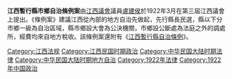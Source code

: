{{disputed|time=2018-09-14T11:13:47+00:00}}
{{unreferenced|time=2018-09-14T11:13:47+00:00}}
'''江西暫行縣市鄉自治條例案'''由[[江西議會|江西議會]]議員[[盧建侯|盧建侯]]於1922年3月在第三屆江西議會上提出。《條例案》建議江西從內部的地方自治先做起，先行縣長民選，縣以下分市鄉一級為自治區域，縣市鄉設大會為公決機關，市鄉設公斷處為法庭之外的調處所，經費均來自地方稅收。該條例案還附有《[[江西暫行縣自治條例|江西暫行縣自治條例]]》。
{{联省自治运动}}
[[Category:江西法规|Category:江西法规]]
[[Category:江西民国时期政治|Category:江西民国时期政治]]
[[Category:中华民国大陆时期法律|Category:中华民国大陆时期法律]]
[[Category:中华民国大陆时期地方自治|Category:中华民国大陆时期地方自治]]
[[Category:1922年法律|Category:1922年法律]]
[[Category:1922年中国政治|Category:1922年中国政治]]